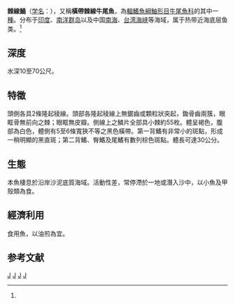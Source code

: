 {{Speciesbox
| taxon = Grammoplites scaber
| status = NE
| status_system = iucn3.1
| trend = unknown
| binomial_authority = [[Linnaeus|Linnaeus]], 1758<ref name='id8569'>{{cite web| url =http://www.bioinfo.cn/db05/BjdwSpecies.php?action=view&id=8569| title =棘线鲬| work =中国动物物种编目数据库| publisher =中国科学院微生物研究所| author =中国科学院动物研究所| accessdate =2009-04-16| deadurl =yes| archiveurl =https://web.archive.org/web/20160305035619/http://www.bioinfo.cn/db05/BjdwSpecies.php?action=view&id=8569| archivedate =2016-03-05}}</ref>
| synonyms = *''Cottus scaber''<br /><small>Linnaeus, 1758</small>
*''Platycephalus neglectus''<br /><small>Troschel, 1840</small>
*''Platycephalus scaber''<br /><small>Linnaeus, 1758</small>
*''Thysanophrys scaber''<br /><small>Linnaeus, 1758</small>
}}

'''棘線鯒'''（[[学名|学名]]：{{lang|la|''Grammoplites scaber''}}），又稱'''橫帶棘線牛尾魚'''，為[[輻鰭魚綱|輻鰭魚綱]][[鮋形目|鮋形目]][[牛尾魚科|牛尾魚科]]的其中一[[種|種]]。分布于[[印度|印度]]、[[南洋群岛|南洋群岛]]以及中国[[南海|南海]]、[[台湾海峡|台湾海峡]]等海域，属于热带近海底层鱼类。<ref name='id8569'/>

==深度==
水深10至70公尺。

==特徵==
頭側各具2條隆起稜線。頭部各隆起稜線上無鋸齒或顆粒狀突起，鋤骨齒兩簇，眼眶骨無前向之棘；眼眶無皮瓣。側線上之鱗片全部具小棘約55枚。體呈褐色，腹部為白色，體側有5至6條寬狹不等之黑色橫帶。第一背鰭有非常小的斑點，形成一稍明顯的黑直斑；第二背鰭、臀鰭及尾鰭有數列棕色斑點。體長可達30公分。

==生態==
本魚棲息於沿岸沙泥底質海域。活動性差，常停滯於一地或潛入沙中，以小魚及甲殼類為食。

==經濟利用==
食用魚，以油煎為宜。

==参考文献==
{{reflist}}
{{Taxonbar|from=Q2228668}}

[[Category:食用鱼|J]]
[[Category:棘線鯒屬|J]]
[[Category:卡尔·林奈命名的生物分类|J]]
[[Category:1758年描述的鱼类|J]]